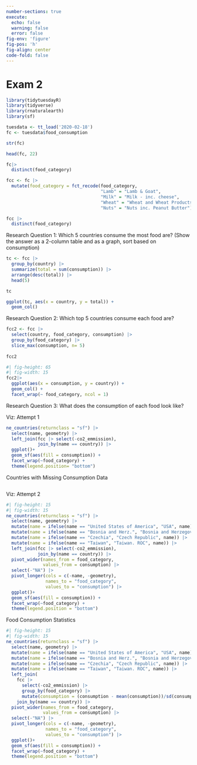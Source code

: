 ```yaml
---
number-sections: true
execute: 
  echo: false
  warning: false
  error: false
fig-env: 'figure'
fig-pos: 'h'
fig-align: center
code-fold: false
---
```


# Exam 2 {-}

```r
library(tidytuesdayR)
library(tidyverse)
library(rnaturalearth)
library(sf)
```

```r
tuesdata <- tt_load('2020-02-18')
fc <- tuesdata$food_consumption
```

```r
str(fc)
```

```r
head(fc, 22)
```


```r
fc|>
  distinct(food_category)
```
```r
fcc <- fc |>
  mutate(food_category = fct_recode(food_category, 
                                    "Lamb" = "Lamb & Goat",
                                    "Milk" = "Milk - inc. cheese",
                                    "Wheat" = "Wheat and Wheat Products",
                                    "Nuts" = "Nuts inc. Peanut Butter"))
```

```r
fcc |>
  distinct(food_category)
```

Research Question 1: Which 5 countries consume the most food are?
(Show the answer as a 2-column table and as a graph, sort based on consumption)

```r
tc <- fcc |>
  group_by(country) |>
  summarize(total = sum(consumption)) |>
  arrange(desc(total)) |>
  head(5)
```


```r
tc
```
```r
ggplot(tc, aes(x = country, y = total)) +
  geom_col()
```

Research Question 2: Which top 5 countries consume each food are?
```r
fcc2 <- fcc |>
  select(country, food_category, consumption) |>
  group_by(food_category) |>
  slice_max(consumption, n= 5)
  
fcc2
```

```r
#| fig-height: 65
#| fig-width: 15
fcc2|>
  ggplot(aes(x = consumption, y = country)) +
  geom_col() +
  facet_wrap(~ food_category, ncol = 1)
```
Research Question 3: What does the consumption of each food look like?

Viz: Attempt 1
```r
ne_countries(returnclass = "sf") |>
  select(name, geometry) |>
  left_join(fcc |> select(-co2_emmission),
            join_by(name == country)) |>
  ggplot()+
  geom_sf(aes(fill = consumption)) +
  facet_wrap(~food_category) +
  theme(legend.position= "bottom")
```
Countries with Missing Consumption Data
```r

```


Viz: Attempt 2
```r
#| fig-height: 15
#| fig-width: 15
ne_countries(returnclass = "sf") |>
  select(name, geometry) |>
  mutate(name = ifelse(name == "United States of America", "USA", name)) |>
  mutate(name = ifelse(name == "Bosnia and Herz.", "Bosnia and Herzegovina", name)) |>
  mutate(name = ifelse(name == "Czechia", "Czech Republic", name)) |>
  mutate(name = ifelse(name == "Taiwan", "Taiwan. ROC", name)) |>
  left_join(fcc |> select(-co2_emmission),
            join_by(name == country)) |>
  pivot_wider(names_from = food_category,
              values_from = consumption) |>
  select(-"NA") |>
  pivot_longer(cols = c(-name, -geometry),
               names_to = "food_category",
               values_to = "consumption") |>
  ggplot()+
  geom_sf(aes(fill = consumption)) +
  facet_wrap(~food_category) +
  theme(legend.position = "bottom")

```
Food Consumption Statistics
```r
#| fig-height: 15
#| fig-width: 15
ne_countries(returnclass = "sf") |>
  select(name, geometry) |>
  mutate(name = ifelse(name == "United States of America", "USA", name)) |>
  mutate(name = ifelse(name == "Bosnia and Herz.", "Bosnia and Herzegovina", name)) |>
  mutate(name = ifelse(name == "Czechia", "Czech Republic", name)) |>
  mutate(name = ifelse(name == "Taiwan", "Taiwan. ROC", name)) |>
  left_join(
    fcc |> 
      select(-co2_emmission) |>
      group_by(food_category) |>
      mutate(consumption = (consumption - mean(consumption))/sd(consumption)),
    join_by(name == country)) |>
  pivot_wider(names_from = food_category,
              values_from = consumption) |>
  select(-"NA") |>
  pivot_longer(cols = c(-name, -geometry),
               names_to = "food_category",
               values_to = "consumption") |>
  ggplot()+
  geom_sf(aes(fill = consumption)) +
  facet_wrap(~food_category) +
  theme(legend.position = "bottom")

```





